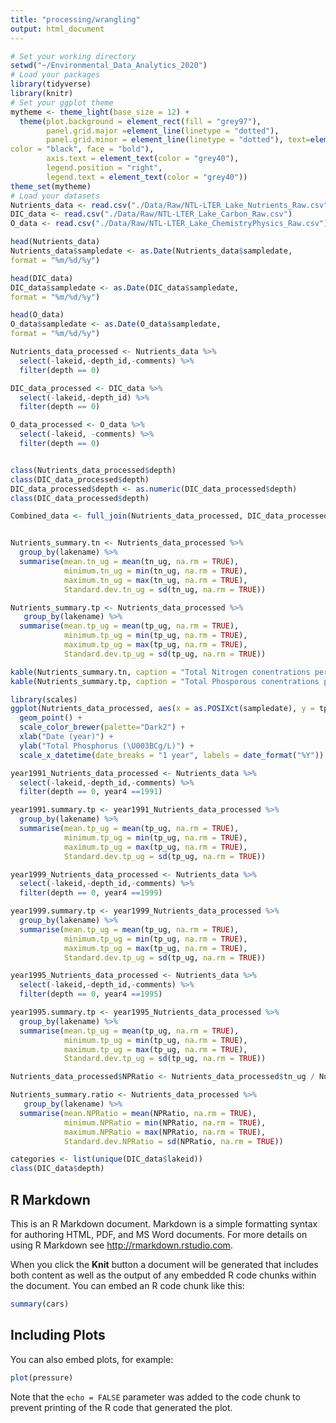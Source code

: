 ```yaml
---
title: "processing/wrangling"
output: html_document
---
```


```r
# Set your working directory
setwd("~/Environmental_Data_Analytics_2020")
# Load your packages
library(tidyverse)
library(knitr)
# Set your ggplot theme
mytheme <- theme_light(base_size = 12) +
  theme(plot.background = element_rect(fill = "grey97"),
        panel.grid.major =element_line(linetype = "dotted"),
        panel.grid.minor = element_line(linetype = "dotted"), text=element_text(size = 14, 
color = "black", face = "bold"),
        axis.text = element_text(color = "grey40"), 
        legend.position = "right",
        legend.text = element_text(color = "grey40"))
theme_set(mytheme)
# Load your datasets
Nutrients_data <- read.csv("./Data/Raw/NTL-LTER_Lake_Nutrients_Raw.csv")
DIC_data <- read.csv("./Data/Raw/NTL-LTER_Lake_Carbon_Raw.csv")
O_data <- read.csv("./Data/Raw/NTL-LTER_Lake_ChemistryPhysics_Raw.csv")

head(Nutrients_data)
Nutrients_data$sampledate <- as.Date(Nutrients_data$sampledate,
format = "%m/%d/%y")

head(DIC_data)
DIC_data$sampledate <- as.Date(DIC_data$sampledate,
format = "%m/%d/%y")

head(O_data)
O_data$sampledate <- as.Date(O_data$sampledate,
format = "%m/%d/%y")

Nutrients_data_processed <- Nutrients_data %>%
  select(-lakeid,-depth_id,-comments) %>%
  filter(depth == 0)

DIC_data_processed <- DIC_data %>%
  select(-lakeid,-depth_id) %>%
  filter(depth == 0)

O_data_processed <- O_data %>%
  select(-lakeid, -comments) %>%
  filter(depth == 0)


class(Nutrients_data_processed$depth)
class(DIC_data_processed$depth)
DIC_data_processed$depth <- as.numeric(DIC_data_processed$depth)
class(DIC_data_processed$depth)

Combined_data <- full_join(Nutrients_data_processed, DIC_data_processed)


Nutrients_summary.tn <- Nutrients_data_processed %>%
  group_by(lakename) %>%
  summarise(mean.tn_ug = mean(tn_ug, na.rm = TRUE),
            minimum.tn_ug = min(tn_ug, na.rm = TRUE),
            maximum.tn_ug = max(tn_ug, na.rm = TRUE),
            Standard.dev.tn_ug = sd(tn_ug, na.rm = TRUE))

Nutrients_summary.tp <- Nutrients_data_processed %>%
   group_by(lakename) %>%
  summarise(mean.tp_ug = mean(tp_ug, na.rm = TRUE),
            minimum.tp_ug = min(tp_ug, na.rm = TRUE),
            maximum.tp_ug = max(tp_ug, na.rm = TRUE),
            Standard.dev.tp_ug = sd(tp_ug, na.rm = TRUE))

kable(Nutrients_summary.tn, caption = "Total Nitrogen conentrations per Lake")
kable(Nutrients_summary.tp, caption = "Total Phosporous conentrations per Lake")

library(scales)
ggplot(Nutrients_data_processed, aes(x = as.POSIXct(sampledate), y = tp_ug, color = lakename)) +
  geom_point() +
  scale_color_brewer(palette="Dark2") +
  xlab("Date (year)") +
  ylab("Total Phosphorus (\U003BCg/L)") +
  scale_x_datetime(date_breaks = "1 year", labels = date_format("%Y"))

year1991_Nutrients_data_processed <- Nutrients_data %>%
  select(-lakeid,-depth_id,-comments) %>%
  filter(depth == 0, year4 ==1991)

year1991.summary.tp <- year1991_Nutrients_data_processed %>%
  group_by(lakename) %>%
  summarise(mean.tp_ug = mean(tp_ug, na.rm = TRUE),
            minimum.tp_ug = min(tp_ug, na.rm = TRUE),
            maximum.tp_ug = max(tp_ug, na.rm = TRUE),
            Standard.dev.tp_ug = sd(tp_ug, na.rm = TRUE))

year1999_Nutrients_data_processed <- Nutrients_data %>%
  select(-lakeid,-depth_id,-comments) %>%
  filter(depth == 0, year4 ==1999)

year1999.summary.tp <- year1999_Nutrients_data_processed %>%
  group_by(lakename) %>%
  summarise(mean.tp_ug = mean(tp_ug, na.rm = TRUE),
            minimum.tp_ug = min(tp_ug, na.rm = TRUE),
            maximum.tp_ug = max(tp_ug, na.rm = TRUE),
            Standard.dev.tp_ug = sd(tp_ug, na.rm = TRUE))

year1995_Nutrients_data_processed <- Nutrients_data %>%
  select(-lakeid,-depth_id,-comments) %>%
  filter(depth == 0, year4 ==1995)

year1995.summary.tp <- year1995_Nutrients_data_processed %>%
  group_by(lakename) %>%
  summarise(mean.tp_ug = mean(tp_ug, na.rm = TRUE),
            minimum.tp_ug = min(tp_ug, na.rm = TRUE),
            maximum.tp_ug = max(tp_ug, na.rm = TRUE),
            Standard.dev.tp_ug = sd(tp_ug, na.rm = TRUE))

Nutrients_data_processed$NPRatio <- Nutrients_data_processed$tn_ug / Nutrients_data_processed$tp_ug

Nutrients_summary.ratio <- Nutrients_data_processed %>%
   group_by(lakename) %>%
  summarise(mean.NPRatio = mean(NPRatio, na.rm = TRUE),
            minimum.NPRatio = min(NPRatio, na.rm = TRUE),
            maximum.NPRatio = max(NPRatio, na.rm = TRUE),
            Standard.dev.NPRatio = sd(NPRatio, na.rm = TRUE))

categories <- list(unique(DIC_data$lakeid))
class(DIC_data$depth)
```

## R Markdown

This is an R Markdown document. Markdown is a simple formatting syntax for authoring HTML, PDF, and MS Word documents. For more details on using R Markdown see <http://rmarkdown.rstudio.com>.

When you click the **Knit** button a document will be generated that includes both content as well as the output of any embedded R code chunks within the document. You can embed an R code chunk like this:

```r
summary(cars)
```

## Including Plots

You can also embed plots, for example:

```r
plot(pressure)
```

Note that the `echo = FALSE` parameter was added to the code chunk to prevent printing of the R code that generated the plot.
